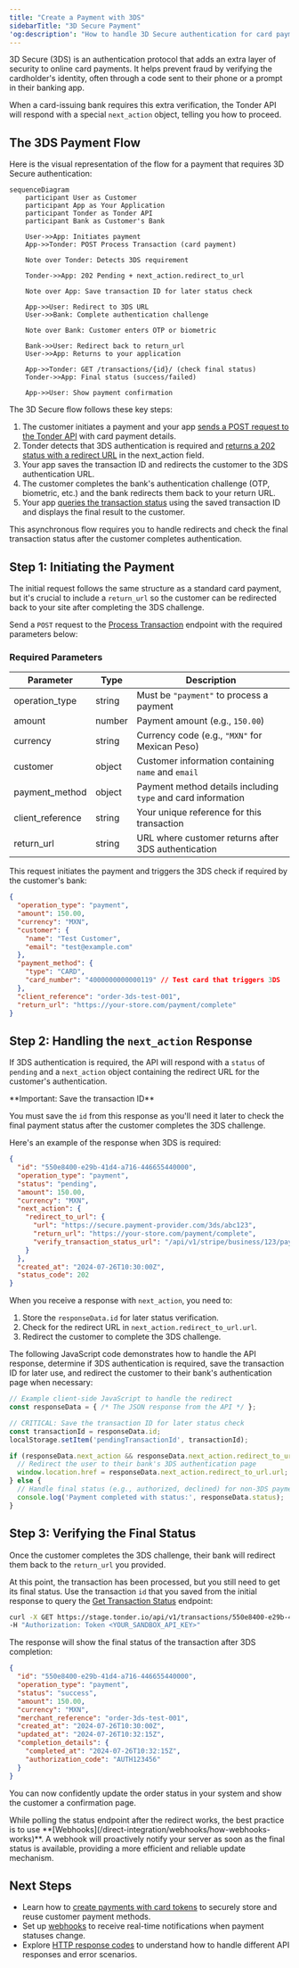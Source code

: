 ```yaml
---
title: "Create a Payment with 3DS"
sidebarTitle: "3D Secure Payment"
'og:description': "How to handle 3D Secure authentication for card payments"
---
```


3D Secure (3DS) is an authentication protocol that adds an extra layer of security to online card payments. It helps prevent fraud by verifying the cardholder's identity, often through a code sent to their phone or a prompt in their banking app.

When a card-issuing bank requires this extra verification, the Tonder API will respond with a special `next_action` object, telling you how to proceed.

## The 3DS Payment Flow

Here is the visual representation of the flow for a payment that requires 3D Secure authentication:

```mermaid
sequenceDiagram
    participant User as Customer
    participant App as Your Application
    participant Tonder as Tonder API
    participant Bank as Customer's Bank
    
    User->>App: Initiates payment
    App->>Tonder: POST Process Transaction (card payment)
    
    Note over Tonder: Detects 3DS requirement
    
    Tonder->>App: 202 Pending + next_action.redirect_to_url
    
    Note over App: Save transaction ID for later status check
    
    App->>User: Redirect to 3DS URL
    User->>Bank: Complete authentication challenge
    
    Note over Bank: Customer enters OTP or biometric
    
    Bank->>User: Redirect back to return_url
    User->>App: Returns to your application
    
    App->>Tonder: GET /transactions/{id}/ (check final status)
    Tonder->>App: Final status (success/failed)
    
    App->>User: Show payment confirmation
```

The 3D Secure flow follows these key steps:

1. The customer initiates a payment and your app [sends a POST request to the Tonder API](#step-1-initiating-the-payment) with card payment details.
2. Tonder detects that 3DS authentication is required and [returns a 202 status with a redirect URL](#step-2-handling-the-next_action-response) in the next_action field.
3. Your app saves the transaction ID and redirects the customer to the 3DS authentication URL.
4. The customer completes the bank's authentication challenge (OTP, biometric, etc.) and the bank redirects them back to your return URL.
5. Your app [queries the transaction status](#step-3-checking-the-final-status) using the saved transaction ID and displays the final result to the customer.

This asynchronous flow requires you to handle redirects and check the final transaction status after the customer completes authentication.

## Step 1: Initiating the Payment

The initial request follows the same structure as a standard card payment, but it's crucial to include a `return_url` so the customer can be redirected back to your site after completing the 3DS challenge.

Send a `POST` request to the [Process Transaction](/reference/process-transaction) endpoint with the required parameters below:

### Required Parameters

| Parameter | Type | Description |
|-----------|------|-------------|
| operation_type | string | Must be `"payment"` to process a payment |
| amount | number | Payment amount (e.g., `150.00`) |
| currency | string | Currency code (e.g., `"MXN"` for Mexican Peso) |
| customer | object | Customer information containing `name` and `email` |
| payment_method | object | Payment method details including `type` and card information |
| client_reference | string | Your unique reference for this transaction |
| return_url | string | URL where customer returns after 3DS authentication |

This request initiates the payment and triggers the 3DS check if required by the customer's bank:

```json Initial Request
{
  "operation_type": "payment",
  "amount": 150.00,
  "currency": "MXN",
  "customer": {
    "name": "Test Customer",
    "email": "test@example.com"
  },
  "payment_method": {
    "type": "CARD",
    "card_number": "4000000000000119" // Test card that triggers 3DS
  },
  "client_reference": "order-3ds-test-001",
  "return_url": "https://your-store.com/payment/complete"
}
```

## Step 2: Handling the `next_action` Response

If 3DS authentication is required, the API will respond with a `status` of `pending` and a `next_action` object containing the redirect URL for the customer's authentication.

<Warning>
**Important: Save the transaction ID**

You must save the `id` from this response as you'll need it later to check the final payment status after the customer completes the 3DS challenge.
</Warning>

Here's an example of the response when 3DS is required:

```json Next Action Response
{
  "id": "550e8400-e29b-41d4-a716-446655440000",
  "operation_type": "payment",
  "status": "pending",
  "amount": 150.00,
  "currency": "MXN",
  "next_action": {
    "redirect_to_url": {
      "url": "https://secure.payment-provider.com/3ds/abc123",
      "return_url": "https://your-store.com/payment/complete",
      "verify_transaction_status_url": "/api/v1/stripe/business/123/payments/456/transactions/789"
    }
  },
  "created_at": "2024-07-26T10:30:00Z",
  "status_code": 202
}
```

When you receive a response with `next_action`, you need to:

1. Store the `responseData.id` for later status verification.
2. Check for the redirect URL in `next_action.redirect_to_url.url`.
3. Redirect the customer to complete the 3DS challenge.

The following JavaScript code demonstrates how to handle the API response, determine if 3DS authentication is required, save the transaction ID for later use, and redirect the customer to their bank's authentication page when necessary:

```javascript
// Example client-side JavaScript to handle the redirect
const responseData = { /* The JSON response from the API */ };

// CRITICAL: Save the transaction ID for later status check
const transactionId = responseData.id;
localStorage.setItem('pendingTransactionId', transactionId);

if (responseData.next_action && responseData.next_action.redirect_to_url) {
  // Redirect the user to their bank's 3DS authentication page
  window.location.href = responseData.next_action.redirect_to_url.url;
} else {
  // Handle final status (e.g., authorized, declined) for non-3DS payments
  console.log('Payment completed with status:', responseData.status);
}
```

## Step 3: Verifying the Final Status

Once the customer completes the 3DS challenge, their bank will redirect them back to the `return_url` you provided.

At this point, the transaction has been processed, but you still need to get its final status. Use the transaction `id` that you saved from the initial response to query the [Get Transaction Status](/reference/get-transaction-status) endpoint:

```bash
curl -X GET https://stage.tonder.io/api/v1/transactions/550e8400-e29b-41d4-a716-446655440000/ \
-H "Authorization: Token <YOUR_SANDBOX_API_KEY>"
```

The response will show the final status of the transaction after 3DS completion:

```json Final Status Response
{
  "id": "550e8400-e29b-41d4-a716-446655440000",
  "operation_type": "payment",
  "status": "success",
  "amount": 150.00,
  "currency": "MXN",
  "merchant_reference": "order-3ds-test-001",
  "created_at": "2024-07-26T10:30:00Z",
  "updated_at": "2024-07-26T10:32:15Z",
  "completion_details": {
    "completed_at": "2024-07-26T10:32:15Z",
    "authorization_code": "AUTH123456"
  }
}
```

You can now confidently update the order status in your system and show the customer a confirmation page.

<Tip>
While polling the status endpoint after the redirect works, the best practice is to use **[Webhooks](/direct-integration/webhooks/how-webhooks-works)**. A webhook will proactively notify your server as soon as the final status is available, providing a more efficient and reliable update mechanism.
</Tip>

## Next Steps

- Learn how to [create payments with card tokens](/direct-integration/guides/create-payments/create-a-payment-with-a-card-token) to securely store and reuse customer payment methods.
- Set up [webhooks](/direct-integration/webhooks/how-webhooks-works) to receive real-time notifications when payment statuses change.
- Explore [HTTP response codes](/direct-integration/http-response-codes) to understand how to handle different API responses and error scenarios.
